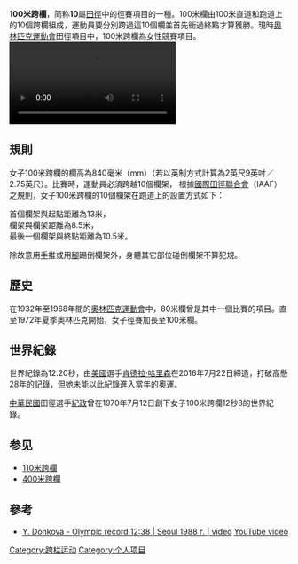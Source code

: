  
'''100米跨欄'''，简称'''10'''屬[[田径|田徑]]中的徑賽項目的一種。100米欄由100米直道和跑道上的10個跨欄組成，運動員要分別跨過這10個欄並首先衝過終點才算獲勝。現時[[奥林匹克运动会|奧林匹克運動會]]田徑項目中，100米跨欄為女性競賽項目。
[[File:100_metres_hurdles.webm|缩略图]]

==規則==
女子100米跨欄的欄高為840毫米（mm）（若以英制方式計算為2英尺9英吋／2.75英尺）。比賽時，運動員必須跨越10個欄架， 根據[[國際田徑聯合會|國際田徑聯合會]]（IAAF）之規則，女子100米跨欄的10個欄架在跑道上的設置方式如下：

首個欄架與起點距離為13米，<br />
欄架與欄架距離為8.5米，<br />
最後一個欄架與終點距離為10.5米。

除故意用[[手|手]]推或用[[腳|腳]]踢倒欄架外，身體其它部位碰倒欄架不算犯規。

==歷史==
在1932年至1968年間的[[奧林匹克運動會|奧林匹克運動會]]中，80米欄曾是其中一個比賽的項目。直至1972年夏季奧林匹克開始，女子徑賽加長至100米欄。

== 世界紀錄 ==
世界紀錄為12.20秒，由[[美國|美國]]選手[[肯德拉·哈里森|肯德拉·哈里森]]在2016年7月22日締造，打破高懸28年的記錄，但她未能以此紀錄進入當年的[[2016年夏季奧運會|奧運]]。

[[中華民國|中華民國]]田徑選手[[紀政|紀政]]曾在1970年7月12日創下女子100米跨欄12秒8的世界紀錄。

== 参见 ==
* [[110米跨欄|110米跨欄]]
* [[400米跨欄|400米跨欄]]

==參考==
* [http://vbox7.com/play:40e369b5 Y. Donkova - Olympic record 12:38 | Seoul 1988 г. | video]{{Wayback|url=http://vbox7.com/play:40e369b5 |date=20160303235136 }} [http://www.youtube.com/watch?v=XEcQKGmHtnc YouTube video]{{Wayback|url=http://www.youtube.com/watch?v=XEcQKGmHtnc |date=20140702223111 }}

{{田径项目}}

[[Category:跨栏运动|Category:跨栏运动]]
[[Category:个人项目|Category:个人项目]]